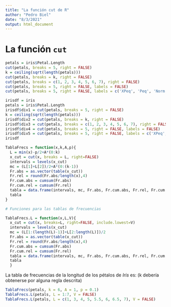 ---
title: "La función cut de R"
author: "Pedro Biel"
date: "8/3/2021"
output: html_document
---

# La función `cut`

```{r}
petals = iris$Petal.Length
cut(petals, breaks = 5, right = FALSE)
k = ceiling(sqrt(length(petals)))
cut(petals, breaks = k, right = FALSE)
cut(petals, breaks = c(1, 2, 3, 4, 5, 6, 7), right = FALSE)
cut(petals, breaks = 5, right = FALSE, labels = FALSE)
cut(petals, breaks = 5, right = FALSE, labels = c('XPeq', 'Peq', 'Norm', 'Grand', 'XGrand'))
```

```{r}
irisdf = iris
petals = iris$Petal.Length
irisdf$div1 = cut(petals, breaks = 5, right = FALSE)
k = ceiling(sqrt(length(petals)))
irisdf$div2 = cut(petals, breaks = k, right = FALSE)
irisdf$div3 = cut(petals, breaks = c(1, 2, 3, 4, 5, 6, 7), right = FALSE)
irisdf$div4 = cut(petals, breaks = 5, right = FALSE, labels = FALSE)
irisdf$div5 = cut(petals, breaks = 5, right = FALSE, labels = c('XPeq', 'Peq', 'Norm', 'Grand', 'XGrand'))
irisdf
```

```{r}
TablaFrecs = function(x,k,A,p){ 
  L = min(x)-p/2+A*(0:k)
  x_cut = cut(x, breaks = L, right=FALSE)
  intervals = levels(x_cut)
  mc = (L[1]+L[2])/2+A*(0:(k-1))
  Fr.abs = as.vector(table(x_cut)) 
  Fr.rel = round(Fr.abs/length(x),4) 
  Fr.cum.abs = cumsum(Fr.abs) 
  Fr.cum.rel = cumsum(Fr.rel)
  tabla = data.frame(intervals, mc, Fr.abs, Fr.cum.abs, Fr.rel, Fr.cum.rel)
  tabla
}

# Funciones para las tablas de frecuencias

TablaFrecs.L = function(x,L,V){
  x_cut = cut(x, breaks=L, right=FALSE, include.lowest=V)
  intervals = levels(x_cut)
  mc = (L[1:(length(L)-1)]+L[2:length(L)])/2
  Fr.abs = as.vector(table(x_cut)) 
  Fr.rel = round(Fr.abs/length(x),4)
  Fr.cum.abs = cumsum(Fr.abs)
  Fr.cum.rel = cumsum(Fr.rel)
  tabla = data.frame(intervals, mc, Fr.abs, Fr.cum.abs, Fr.rel, Fr.cum.rel)
  tabla
  }
```

La tabla de frecuencias de la longitud de los pétalos de *Iris* es:
(k debería obtenerse por alguna regla descrita)

```{r}
TablaFrecs(petals, k = 6, A = 1, p = 0.1)
TablaFrecs.L(petals, L = 1:7, V = FALSE)
TablaFrecs.L(petals, L = c(1, 3, 4, 5, 5.5, 6, 6.5, 7), V = FALSE)
```



